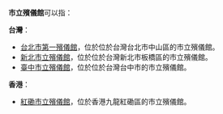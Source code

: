 '''市立殯儀館'''可以指：

'''台灣'''：
*[[台北市第一殯儀館|台北市第一殯儀館]]，位於位於台灣台北市中山區的市立殯儀館。
*[[新北市立殯儀館|新北市立殯儀館]]，位於位於台灣新北市板橋區的市立殯儀館。
*[[臺中市立殯儀館|臺中市立殯儀館]]，位於位於台灣台中市的市立殯儀館。

'''香港'''：
*[[紅磡市立殯儀館|紅磡市立殯儀館]]，位於香港九龍紅磡區的市立殯儀館。

{{消歧義}}